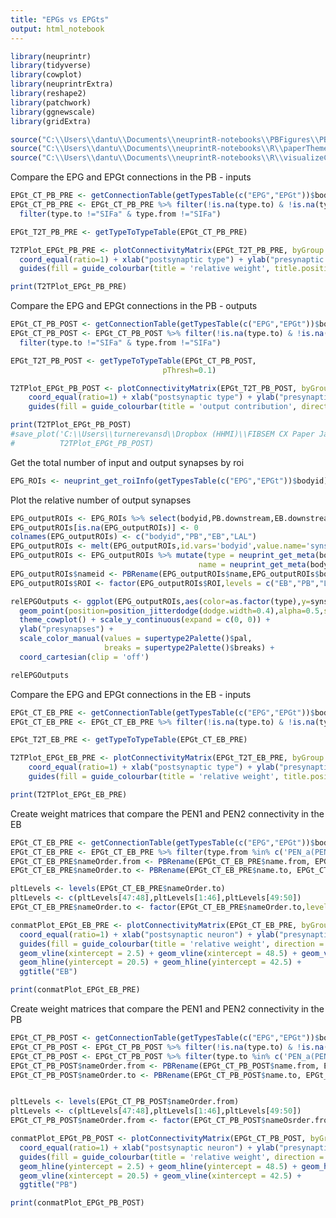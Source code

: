 ```yaml
---
title: "EPGs vs EPGts"
output: html_notebook
---
```



```r
library(neuprintr)
library(tidyverse)
library(cowplot)
library(neuprintrExtra)
library(reshape2)
library(patchwork)
library(ggnewscale)
library(gridExtra)

source("C:\\Users\\dantu\\Documents\\neuprintR-notebooks\\PBFigures\\PBAnalysisUtils.R")
source("C:\\Users\\dantu\\Documents\\neuprintR-notebooks\\R\\paperTheme.R")
source("C:\\Users\\dantu\\Documents\\neuprintR-notebooks\\R\\visualizeConnectivityTables.R")
```


Compare the EPG and EPGt connections in the PB - inputs
```r
EPGt_CT_PB_PRE <- getConnectionTable(getTypesTable(c("EPG","EPGt"))$bodyid,"PRE","PB")
EPGt_CT_PB_PRE <- EPGt_CT_PB_PRE %>% filter(!is.na(type.to) & !is.na(type.from)) %>%
  filter(type.to !="SIFa" & type.from !="SIFa")

EPGt_T2T_PB_PRE <- getTypeToTypeTable(EPGt_CT_PB_PRE)

T2TPlot_EPGt_PB_PRE <- plotConnectivityMatrix(EPGt_T2T_PB_PRE, byGroup = "type") + 
  coord_equal(ratio=1) + xlab("postsynaptic type") + ylab("presynaptic type") + theme_paper() + theme(axis.text.x = element_text(angle=90)) +
  guides(fill = guide_colourbar(title = 'relative weight', title.position = 'left', title.theme = element_text(angle = 90), barwidth = 0.5, title.hjust = 0.5))

print(T2TPlot_EPGt_PB_PRE)
```
Compare the EPG and EPGt connections in the PB - outputs
```r
EPGt_CT_PB_POST <- getConnectionTable(getTypesTable(c("EPG","EPGt"))$bodyid,"POST","PB")
EPGt_CT_PB_POST <- EPGt_CT_PB_POST %>% filter(!is.na(type.to) & !is.na(type.from)) %>%
  filter(type.to !="SIFa" & type.from !="SIFa")

EPGt_T2T_PB_POST <- getTypeToTypeTable(EPGt_CT_PB_POST,
                                  pThresh=0.1)

T2TPlot_EPGt_PB_POST <- plotConnectivityMatrix(EPGt_T2T_PB_POST, byGroup = "type", connectionMeasure="outputContribution") + 
    coord_equal(ratio=1) + xlab("postsynaptic type") + ylab("presynaptic type") + theme_paper() + theme(axis.text.x = element_text(angle=90)) +
    guides(fill = guide_colourbar(title = 'output contribution', direction = 'horizontal', title.position = 'top', barheight = 0.5))

print(T2TPlot_EPGt_PB_POST)
#save_plot('C:\\Users\\turnerevansd\\Dropbox (HHMI)\\FIBSEM CX Paper Jan 2020\\Figures\\PB\\ForPaper\\EPGtAndEPGPBOutputs.pdf',
#          T2TPlot_EPGt_PB_POST)

```


Get the total number of input and output synapses by roi
```r
EPG_ROIs <- neuprint_get_roiInfo(getTypesTable(c("EPG","EPGt"))$bodyid)
```

Plot the relative number of output synapses
```r
EPG_outputROIs <- EPG_ROIs %>% select(bodyid,PB.downstream,EB.downstream,`LAL(R).downstream`)
EPG_outputROIs[is.na(EPG_outputROIs)] <- 0
colnames(EPG_outputROIs) <- c("bodyid","PB","EB","LAL")
EPG_outputROIs <- melt(EPG_outputROIs,id.vars='bodyid',value.name='syns',variable.name = 'ROI')
EPG_outputROIs <- EPG_outputROIs %>% mutate(type = neuprint_get_meta(bodyid)$type,
                                          name = neuprint_get_meta(bodyid)$name)
EPG_outputROIs$nameid <- PBRename(EPG_outputROIs$name,EPG_outputROIs$bodyid)
EPG_outputROIs$ROI <- factor(EPG_outputROIs$ROI,levels = c("EB","PB","LAL"))

relEPGOutputs <- ggplot(EPG_outputROIs,aes(color=as.factor(type),y=syns,x=ROI)) +
  geom_point(position=position_jitterdodge(dodge.width=0.4),alpha=0.5,size=3) +
  theme_cowplot() + scale_y_continuous(expand = c(0, 0)) + 
  ylab("presynapses") +
  scale_color_manual(values = supertype2Palette()$pal,
                     breaks = supertype2Palette()$breaks) +
  coord_cartesian(clip = 'off')

relEPGOutputs
```


Compare the EPG and EPGt connections in the EB - inputs
```r
EPGt_CT_EB_PRE <- getConnectionTable(getTypesTable(c("EPG","EPGt"))$bodyid,"PRE","EB")
EPGt_CT_EB_PRE <- EPGt_CT_EB_PRE %>% filter(!is.na(type.to) & !is.na(type.from))

EPGt_T2T_EB_PRE <- getTypeToTypeTable(EPGt_CT_EB_PRE)

T2TPlot_EPGt_EB_PRE <- plotConnectivityMatrix(EPGt_T2T_EB_PRE, byGroup = "type") + 
    coord_equal(ratio=1) + xlab("postsynaptic type") + ylab("presynaptic type") + theme_paper() + theme(axis.text.x = element_text(angle=90)) +
    guides(fill = guide_colourbar(title = 'relative weight', title.position = 'left', title.theme = element_text(angle = 90), barwidth = 0.5, title.hjust = 0.5))

print(T2TPlot_EPGt_EB_PRE)
```


Create weight matrices that compare the PEN1 and PEN2 connectivity in the EB
```r
EPGt_CT_EB_PRE <- getConnectionTable(getTypesTable(c("EPG","EPGt"))$bodyid,"PRE","EB",synThresh= 0)
EPGt_CT_EB_PRE <- EPGt_CT_EB_PRE %>% filter(type.from %in% c('PEN_a(PEN1)','PEN_b(PEN2)'))
EPGt_CT_EB_PRE$nameOrder.from <- PBRename(EPGt_CT_EB_PRE$name.from, EPGt_CT_EB_PRE$from)
EPGt_CT_EB_PRE$nameOrder.to <- PBRename(EPGt_CT_EB_PRE$name.to, EPGt_CT_EB_PRE$to)

pltLevels <- levels(EPGt_CT_EB_PRE$nameOrder.to)
pltLevels <- c(pltLevels[47:48],pltLevels[1:46],pltLevels[49:50])
EPGt_CT_EB_PRE$nameOrder.to <- factor(EPGt_CT_EB_PRE$nameOrder.to,levels=pltLevels)

conmatPlot_EPGt_EB_PRE <- plotConnectivityMatrix(EPGt_CT_EB_PRE, byGroup = "id_sort") + 
  coord_equal(ratio=1) + xlab("postsynaptic neuron") + ylab("presynaptic neuron") + theme_paper() + theme(axis.text.x = element_text(angle=90)) +
  guides(fill = guide_colourbar(title = 'relative weight', direction = 'horizontal', title.position = 'top', barheight = 0.5)) +
  geom_vline(xintercept = 2.5) + geom_vline(xintercept = 48.5) + geom_vline(xintercept = 50.5) +
  geom_hline(yintercept = 20.5) + geom_hline(yintercept = 42.5) +
  ggtitle("EB")

print(conmatPlot_EPGt_EB_PRE)
```

Create weight matrices that compare the PEN1 and PEN2 connectivity in the PB
```r
EPGt_CT_PB_POST <- getConnectionTable(getTypesTable(c("EPG","EPGt"))$bodyid,"POST","PB",synThresh= 0)
EPGt_CT_PB_POST <- EPGt_CT_PB_POST %>% filter(!is.na(type.to) & !is.na(type.from))
EPGt_CT_PB_POST <- EPGt_CT_PB_POST %>% filter(type.to %in% c('PEN_a(PEN1)','PEN_b(PEN2)'))
EPGt_CT_PB_POST$nameOrder.from <- PBRename(EPGt_CT_PB_POST$name.from, EPGt_CT_PB_POST$from)
EPGt_CT_PB_POST$nameOrder.to <- PBRename(EPGt_CT_PB_POST$name.to, EPGt_CT_PB_POST$to)


pltLevels <- levels(EPGt_CT_PB_POST$nameOrder.from)
pltLevels <- c(pltLevels[47:48],pltLevels[1:46],pltLevels[49:50])
EPGt_CT_PB_POST$nameOrder.from <- factor(EPGt_CT_PB_POST$nameOsrder.from,levels=pltLevels)

conmatPlot_EPGt_PB_POST <- plotConnectivityMatrix(EPGt_CT_PB_POST, byGroup = "id_sort") + 
  coord_equal(ratio=1) + xlab("postsynaptic neuron") + ylab("presynaptic neuron") + theme_paper() + theme(axis.text.x = element_text(angle=90)) +
  guides(fill = guide_colourbar(title = 'relative weight', direction = 'horizontal', title.position = 'top', barheight = 0.5)) +
  geom_hline(yintercept = 2.5) + geom_hline(yintercept = 48.5) + geom_hline(yintercept = 50.5) +
  geom_vline(xintercept = 20.5) + geom_vline(xintercept = 42.5) +
  ggtitle("PB")

print(conmatPlot_EPGt_PB_POST)
```   